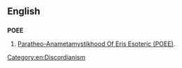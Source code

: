 ==English==
{{wikipedia}}
==={{initialism-old|en}}===
'''POEE'''
# [[w:POEE#POEE|Paratheo-Anametamystikhood Of Eris Esoteric (POEE)]].
[[Category:en:Discordianism]]